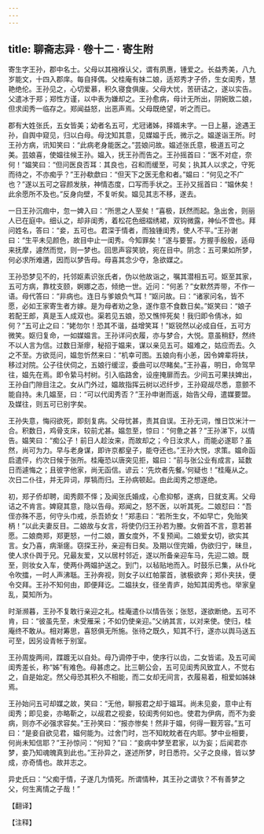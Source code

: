 ```yaml
---
---
---
```

title: 聊斋志异 · 卷十二 · 寄生附
---

寄生字王孙，郡中名士。父母以其襁褓认父，谓有夙惠，锺爱之。长益秀美，八九岁能文，十四入郡庠。每自择偶。父桂庵有妹二娘，适郑秀才子侨，生女闺秀，慧艳绝伦。王孙见之，心切爱慕，积久寝食俱废。父母大忧，苦研诘之，遂以实告。父遣冰于郑；郑性方谨，以中表为嫌却之。王孙愈病，母计无所出，阴婉致二娘，但求闺秀一临存之。郑闻益怒，出恶声焉。父母既绝望，听之而已。

郡有大姓张氏，五女皆美；幼者名五可，尤冠诸姊，择婿未字。一日上墓，途遇王孙，自舆中窥见，归以白母。母沈知其意，见媒媪于氏，微示之。媪遂诣王所。时王孙方病，讯知笑曰：“此病老身能医之。”芸娘问故。媪述张氏意，极道五可之美。芸娘喜，使媪往候王孙。媪入，抚王孙而告之。王孙摇首曰：“医不对症，奈何！”媪笑曰：“但问医良否耳：其良也，召和而缓至，可矣；执其人以求之，守死而待之，不亦痴乎？”王孙欷歔曰：“但天下之医无愈和者。”媪曰：“何见之不广也？”遂以五可之容颜发肤，神情态度，口写而手状之。王孙又摇首曰：“媪休矣！此余愿所不及也。”反身向壁，不复听矣。媪见其志不移，遂去。

一日王孙沉痼中，忽一婢入曰：“所思之人至矣！”喜极，跃然而起。急出舍，则丽人已在庭中。细认之，却非闺秀，着松花色细褶绣裙，双钩微露，神仙不啻也。拜问姓名，答曰：“妾，五可也。君深于情者，而独锺闺秀，使人不平。”王孙谢曰：“生平未见颜色，故目中止一闺秀。今知罪矣！”遂与要誓。方握手殷殷，适母来抚摩，遽然而觉，则一梦也。回思声容笑貌，宛在目中。阴念：五可果如所梦，何必求所难遘，因而以梦告母。母喜其念少夺，急欲媒之。

王孙恐梦见不的，托邻妪素识张氏者，伪以他故诣之，嘱其潜相五可。妪至其家，五可方病，靠枕支颐，婀娜之态，倾绝一世。近问：“何恙？”女默然弄带，不作一语。母代答曰：“非病也。连日与爹娘负气耳！”妪问故。曰：“诸家问名，皆不愿，必如王家寄生者方嫁。是为母者劝之急，遂作意不食数日矣。”妪笑曰：“娘子若配王郎，真是玉人成双也。渠若见五娘，恐又憔悴死矣！我归即令倩冰，如何？”五可止之曰：“姥勿尔！恐其不谐，益增笑耳！”妪锐然以必成自任，五可方微笑。妪归复命，一如媒媪言。王孙详问衣履，亦与梦合，大悦。意虽稍舒，然终不以人言为信。过数日渐瘳，秘招于媪来，谋以亲见五可。媪难之，姑应而去。久之不至。方欲觅问，媪忽忻然来曰：“机幸可图。五娘向有小恙，因令婢辈将扶，移过对院。公子往伏伺之，五娘行缓涩，委曲可以尽睹矣。”王孙喜，明日，命驾早往，媪先在焉。即令絷马村树。引入临路舍，设座掩扉而去。少间五可果扶婢出，王孙自门隙目注之。女从门外过，媪故指挥云树以迟纤步，王孙窥觇尽悉，意颤不能自持。未几媪至，曰：“可以代闺秀否？”王孙申谢而返，始告父母，遣媒要盟。及媒往，则五可已别字矣。

王孙失意，悔闷欲死，即刻复病。父母忧甚，责其自误。王孙无词，惟日饮米汁一合。积数日，鸡骨支床，较前尤甚。媪忽至，惊曰：“何惫之甚？”王孙涕下，以情告。媪笑曰：“痴公子！前日人趁汝来，而故却之；今日汝求人，而能必遂耶？虽然，尚可为力。早与老身谋，即许京都皇子，能夺还也。”王孙大悦，求策。媪命函启遣伻，约次日候于张所。桂庵恐以唐突见拒，媪曰：“前与张公业有成言，延数日而遽悔之；且彼字他家，尚无函信。谚云：‘先炊者先餐。’何疑也！”桂庵从之。次日二仆往，并无异词，厚犒而归。王孙病顿起。由此闺秀之想遂绝。

初，郑子侨却聘，闺秀颇不怿；及闻张氏婚成，心愈抑郁，遂病，日就支离。父母诘之不肯言。婢窥其意，隐以告母。郑闻之，怒不医，以听其死。二娘怼曰：“吾侄亦殊不恶，何守头巾戒，杀吾娇女！”郑恚曰：“若所生女，不如早亡，免贻笑柄！”以此夫妻反目。二娘故与女言，将使仍归王孙若为媵。女俯首不言，意若甚愿。二娘商郑，郑更怒，一付二娘，置女度外，不复预闻。二娘爱女切，欲实其言。女乃喜，病渐瘥。窃探王孙，亲迎有日矣。及期以侄完婚，伪欲归宁，昧旦，使人求仆舆于兄。兄最友爱，又以居村邻近，遂以所备亲迎车马，先迎二娘。既至，则妆女入车，使两仆两媪护送之。到门，以毡贴地而入。时鼓乐已集，从仆叱令吹擂，一时人声沸聒。王孙奔视，则女子以红帕蒙首，骇极欲奔；郑仆夹扶，便令交拜。王孙不知何由，即便拜讫。二媪扶女，径坐青庐，始知其闺秀也。举家皇乱，莫知所为。

时渐濒暮，王孙不复敢行亲迎之礼。桂庵遣仆以情告张；张怒，遂欲断绝。五可不肯，曰：“彼虽先至，未受雁采；不如仍使亲迎。”父纳其言，以对来使。使归，桂庵终不敢从。相对筹思，喜怒俱无所施。张待之既久，知其不行，遂亦以舆马送五可至，因另设青帐于别室。

王孙周旋两间，蹀踱无以自处。母乃调停于中，使序行以齿，二女皆诺。及五可闻闺秀差长，称“姊”有难色。母甚虑之。比三朝公会，五可见闺秀风致宜人，不觉右之，自是始定。然父母恐其积久不相能，而二女却无间言，衣履易着，相爱如姊妹焉。

王孙始问五可却媒之故，笑曰：“无他，聊报君之却于媪耳。尚未见妾，意中止有闺秀；即见妾，亦略靳之，以觇君之视妾，较闺秀何如也。使君为伊病，而不为妾病，则亦不必强求容矣。”王孙笑曰：“报亦惨矣！然非于媪，何得一觐芳容。”五可曰：“是妾自欲见君，媪何能为。过舍门时，岂不知眈眈者在内耶。梦中业相要，何尚未知信耶？”王孙惊问：“何知？”曰：“妾病中梦至君家，以为妄；后闻君亦梦，妾乃知魂魄真到此也。”王孙异之，遂述所梦，时日悉符。父子之良缘，皆以梦成，亦奇情也。故并志之。

异史氏曰：“父痴于情，子遂几为情死。所谓情种，其王孙之谓欤？不有善梦之父，何生离情之子哉！”

【翻译】

【注释】

